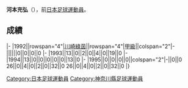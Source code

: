 {{Infobox football biography
|name=河本充弘
|image=
|fullname=河本充弘
|birth_date={{Birth date and age|1971|6|12}}
|cityofbirth=[[東京都|東京都]]
|countryofbirth=[[日本|日本]]
|position=[[後衛_(足球)|後衛]]
|currentclub=
|years=?-1995
|clubs=[[東京綠茵|川崎綠茵]]
|caps(goals)=
|nationalyears=
|nationalteam=
|nationalcaps(goals)=
}}
'''河本充弘'''（{{Bd|1971年|6月12日||}}），前[[日本|日本]][[足球|足球]][[運動員|運動員]]。

==成績==
{{Football player club statistics 1|YYN}}
{{Football player club statistics 2|JPN|YYN}}
|-
|1992||rowspan="4"|[[東京綠茵|川崎綠茵]]||rowspan="4"|[[日本職業足球甲級聯賽|甲級]]||colspan="2"|-||||||0||0||0||0
|-
|1993||13||0||2||0||4||0||19||0
|-
|1994||13||0||0||0||0||0||13||0
|-
|1995||0||0||0||0||colspan="2"|-||0||0
{{Football player club statistics 3|1|JPN}}26||0||4||0||2||0||32||0
{{Football player club statistics 5}}26||0||4||0||2||0||32||0
|}

{{Japan-sport-bio-stub}}
{{Soccer-player-stub}}
[[Category:日本足球運動員|Category:日本足球運動員]]
[[Category:神奈川縣足球運動員|Category:神奈川縣足球運動員]]